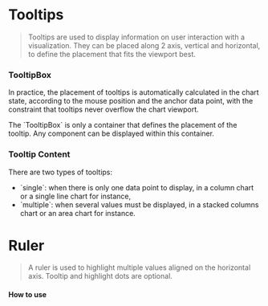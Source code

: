 
<Meta of={TooltipStories} />

# Tooltips

> Tooltips are used to display information on user interaction with a visualization. They can be placed along 2 axis, vertical and horizontal, to define the placement that fits the viewport best.

### TooltipBox

<Canvas of={TooltipStories.TooltipBox} />

In practice, the placement of tooltips is automatically calculated in the chart state, according to the mouse position and the anchor data point, with the constraint that tooltips never overflow the chart viewport.

The \`TooltipBox\` is only a container that defines the placement of the tooltip. Any component can be displayed within this container.

### Tooltip Content

There are two types of tooltips:
- \`single\`: when there is only one data point to display, in a column chart or a single line chart for instance,
- \`multiple\`: when several values must be displayed, in a stacked columns chart or an area chart for instance.

<Canvas of={TooltipStories.TooltipContent} />


# Ruler

> A ruler is used to highlight multiple values aligned on the horizontal axis. Tooltip and highlight dots are optional.

<Canvas of={TooltipStories.Ruler} />

#### How to use

```jsx
<TooltipBox
  x={100}
  y={100}
  placement={{
    x: "left" | "center" | "right" ,
    y: "top" | "middle" | "bottom"
  }}
  margins={{ top: 10, right: 10, bottom: 10, left: 10 }}
>

  <TooltipSingle
    xValue="Jahr 2017"
    segment="10'987'372"
    yValue="Alpen"
  />

</TooltipBox>
```